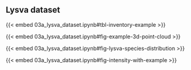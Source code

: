 ## Lysva dataset

{{< embed 03a_lysva_dataset.ipynb#tbl-inventory-example >}}

{{< embed 03a_lysva_dataset.ipynb#fig-example-3d-point-cloud >}}

{{< embed 03a_lysva_dataset.ipynb#fig-lysva-species-distribution >}}

{{< embed 03a_lysva_dataset.ipynb#fig-intensity-with-example >}}
